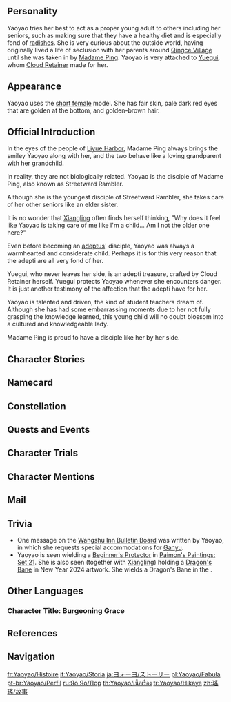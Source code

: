 {{CharacterTabs}}
{{Quote|A young adepti disciple who is generous and sincere. She is used to taking care of everyone around her. She trains under [[Madame Ping|her master]] at [[Liyue Harbor]] and regularly travels between the mountains and the city. Although she does not say it outright, she prefers bustling city markets to the tranquil mountains.|Description from the Official Website<ref>Official ''Genshin Impact'' Website: [https://genshin.hoyoverse.com/en/character/liyue?char=17 Yaoyao]</ref>}}

==Personality==
{{Quote|Streetward Rambler's youngest disciple. A gentle and caring "little adult."|In-game character attributes and profile page text}}
Yaoyao tries her best to act as a proper young adult to others including her seniors, such as making sure that they have a healthy diet and is especially fond of [[radish]]es. She is very curious about the outside world, having originally lived a life of seclusion with her parents around [[Qingce Village]] until she was taken in by [[Madame Ping]]. Yaoyao is very attached to [[Yuegui]], whom [[Cloud Retainer]] made for her.

==Appearance==
{{See also|Cherubic Osmanthus}}
<!-- Keep appearance section short and concise. Limit to 3-4 sentences. Outfits should be described on the outfit pages. -->
Yaoyao uses the [[:Category:Short Female Characters|short female]] model. She has fair skin, pale dark red eyes that are golden at the bottom, and golden-brown hair.

==Official Introduction==
{{Official Introduction
|title     = Cherubic grace blessed by the adepti
|link      = https://www.hoyolab.com/article/14263864
|character = Yaoyao
}}
{{Quote|I wanted to give Yaoyao the magical device I used when I was younger, so she could protect herself. But before I could say anything, [[Cloud Retainer]] had already gifted [[Yuegui]] to her. Can't say I'm surprised. Yaoyao is a very lovable child after all.|[[Streetward Rambler]]}}
In the eyes of the people of [[Liyue Harbor]], Madame Ping always brings the smiley Yaoyao along with her, and the two behave like a loving grandparent with her grandchild.

In reality, they are not biologically related. Yaoyao is the disciple of Madame Ping, also known as Streetward Rambler.

Although she is the youngest disciple of Streetward Rambler, she takes care of her other seniors like an elder sister.

It is no wonder that [[Xiangling]] often finds herself thinking, "Why does it feel like Yaoyao is taking care of me like I'm a child... Am I not the older one here?"

Even before becoming an [[adeptus]]' disciple, Yaoyao was always a warmhearted and considerate child. Perhaps it is for this very reason that the adepti are all very fond of her.

Yuegui, who never leaves her side, is an adepti treasure, crafted by Cloud Retainer herself. Yuegui protects Yaoyao whenever she encounters danger. It is just another testimony of the affection that the adepti have for her.

Yaoyao is talented and driven, the kind of student teachers dream of. Although she has had some embarrassing moments due to her not fully grasping the knowledge learned, this young child will no doubt blossom into a cultured and knowledgeable lady.

Madame Ping is proud to have a disciple like her by her side.

==Character Stories==
{{Character Story
|title1        = Character Details
|text1         = <p>The [[adepti]] faithfully adhere to the contract that they have with [[Rex Lapis]], and have thus defended [[Liyue]] for millennia.</p><!--
              --><p>When danger arises in Liyue, the adepti are sure to come forth, and they do show up from time to time when the land is at peace.</p><!--
              --><p>Sometimes, they do so to punish those who harbor evil in their hearts, and sometimes they intervene to save the imprisoned. And if they happen to meet someone with a destiny intertwined with that of the adepti way, they will take them as disciples and teach them their arts.</p><!--
              --><p>Amongst the adepti, [[Madame Ping|Streetward Rambler]] is among those who interact more with mortals.</p><!--
              --><p>She has a great many disciples, the youngest of whom is named Yaoyao.</p><!--
              --><p>Yaoyao is both talented and inquisitive, and while she is still very young, thus limiting her ability to fully take in what she has been taught and causing no small amount of innocuous mistakes in the process, she will in time become a most knowledgeable girl.</p><!--
              --><p>She also possesses a gentle and caring nature, and she treats people with earnestness and generosity. Not only does her master favor her, but [[Xiangling|her senior disciple]] and other elders in her life, too, very much dote on her.</p><!--
              --><p>Most will never have the fortune to enter the adepti abodes in [[Jueyun Karst]], but Yaoyao comes and goes between them both freely and often. Indeed, the love she receives from the adepti at her young age is quite an enviable matter.</p>
|mention1      = Rex Lapis,Madame Ping,Xiangling

|title2        = Character Story 1
|friendship2   = 2
|text2         = <p>As the people of [[Liyue Harbor]] see it, Madame Ping is often found with Yaoyao by her side, the two seeming the very image of a loving grandmother and granddaughter.</p><!--
              --><p>In truth, however, there is no blood relation between them, and Yaoyao is Madame Ping's &mdash; or should we say Streetward Rambler's &mdash; disciple.</p><!--
              --><p>When Yaoyao first became the adeptus' disciple, she was still too young to have learned to read and write, and so her master began by teaching her the etiquette of tomes of poetry on a daily basis.</p><!--
              --><p>As she grew, Streetward Rambler would gradually add the rites of the adepti, their methods of self-cultivation, and her own spear arts into Yaoyao's curriculum.</p><!--
              --><p>The voluminous nature of such teachings makes committing them to memory a challenge for Yaoyao, but her master does not overly fret about such things, for it is apparent to her that Yaoyao has indeed listened to those lessons.</p><!--
              --><p>While her spear's shaft is heavy and ill-aligned to a child's easy wielding, Yaoyao practices every day nonetheless.</p><!--
              --><p>And while books of poetry might be hard to memorize, she reads them daily nonetheless, to the point where she can expound on the relationship between full stomachs and righteousness in her sleep.</p><!--
              --><p>Having initially resolved to be a sterner taskmistress, Streetward Rambler was relieved to see Yaoyao's earnest attitude, and thus relaxed her requirements a little.</p><!--
              --><p>That Yaoyao genuinely treated her as her grandmother warmed the cockles of her heart greatly as well.</p><!--
              --><p>Indeed, despite being half the height of an adult, Yaoyao tended to Streetward Rambler's meals and fretted over her health when the hotter parts of the year give way to the cold, as if forgetting that headaches and fevers were not common problems for the adepti.</p><!--
              --><p>Indeed, Streetward Rambler came to feel as if she really had been blessed with a granddaughter, and from then on, she never said a strict word to the child ever again.</p><!--
              --><p>While she had not begun this relationship with any intention apart from taking a disciple, she now finds herself and Yaoyao inseparable. Which is alright, she supposes. Let the little one stay by her side for some time yet &mdash; she still has much to teach, after all.</p>
|mention2      = Madame Ping

|title3        = Character Story 2
|friendship3   = 3
|text3         = <p>This story begins well before Yaoyao was even born. Her parents, preferring life out in the mountain wilds, chose to move away from Liyue Harbor and search for a quiet place near [[Qingce Village]] to live, building their own abode and living life in relative seclusion.</p><!--
              --><p>There they lived in solitude by the mountains and waters, and their backyard had a small field in which they grew melons, fruits, and vegetables.</p><!--
              --><p>The closest settlement to them was Qingce Village, and when they lacked for any daily necessities, they would bring the fruits of their field to the village and trade for what they required.</p><!--
              --><p>This was the home to which Yaoyao was born.</p><!--
              --><p>Thus did she gain the birds, beasts, and fish for companions while she was still a babbling babe, and thus did she take her first tottering steps in the radish field behind her house.</p><!--
              --><p>Her gentle, pure soul was first cultivated in this quiet and cozy garden.</p><!--
              --><p>Later, she would catch the eye of an adeptus and be taken in as her disciple.</p><!--
              --><p>At first, her parents were not entirely willing to let their daughter live long-term in Liyue Harbor with said adeptus, for they feared that their innocent daughter, having long been used to life in the mountains, would find herself led astray by the bright lights of the big city.</p><!--
              --><p>But Streetward Rambler's counsel ultimately brought them round:</p><!--
              --><p>"Perhaps solitude in the mountains shall indeed keep one from mortal stain, but such lonesomeness may not be what Yaoyao desires for her future. Let her have the chance to see the myriad faces of the world for herself."</p><!--
              --><p>Only then did her parents give her into the care of the adeptus, and time has only demonstrated the wisdom of that choice.</p><!--
              --><p>In Liyue Harbor, Yaoyao would become a much more outgoing person with the help of her master and a host of good friends. But when the festive season comes along, she does take leave of her master to see her parents at home.</p><!--
              --><p>Indeed, if one desired a good teacher for one's child, could there be a more ideal pick than an adeptus?</p>
|mention3      = Madame Ping

|title4        = Character Story 3
|friendship4   = 4
|text4         = <p>Madame Ping's old acquaintances will sometimes drop by to visit her, and during such times, Yaoyao will accompany her master and her master's guests in roaming the city.</p><!--
              --><p>Having come from afar, these guests will often not only visit the stores and food stands, but also attend storytelling sessions or Liyue opera performances at [[Heyu Tea House]].</p><!--
              --><p>Of course, being the large city that it is, Liyue Harbor has no lack of people who enjoy spending some downtime at the teahouse, including many outlanders who appreciate the cultures of other nations.</p><!--
              --><p>Once, three outlanders, first-time visitors to Liyue Harbor, sat at the table beside that of Yaoyao and company. Having heard an opera about the adepti of Liyue, they began to discuss that very topic over tea and snacks.</p><!--
              --><p>Unable to get a word in lengthwise in the conversation between her master and her guest, Yaoyao succumbed to boredom, listening in on the nearby chat while eating some treats.</p><!--
              --><p>The lady from [[Inazuma]] seemed to think that Liyue's adepti were not much different from the [[Yae Miko|Guuji]] of the [[Grand Narukami Shrine (Faction)|Grand Narukami Shrine]], having charge over matters divine and literary alike.</p><!--
              --><p>The visitor from [[Fontaine]] was of an obdurate view that the adepti were in the employ of the state apparatus. Had he met [[Ganyu]], the [[Qixing]]'s secretary before? Or did that nation simply have a similar arrangement?</p><!--
              --><p>The adventurer from [[Mondstadt]] was for his part very taken with the legends of the adepti, for he had only heard the bards sing songs of the gods, but had never himself met one or any of their familiars.</p><!--
              --><p>Unable to resist, he asked the tea master if they had ever spoken to an adeptus, only to be disappointed by the reply:</p><!--
              --><p>"It is but a story, for we mortals do not daily dwell in Jueyun Karst, and few are the opportunities to meet the adepti."</p><!--
              --><p>Yaoyao, finding this statement to be incorrect, could not help but rebut thusly: "That's not true. The adepti are among us. I mean, Uncle [[Moon Carver]] just said that the story was very interesting."</p><!--
              --><p>For some reason she could not fathom, Madame Ping's guest stopped speaking altogether, and Madame Ping laughed, saying a few words to the tea master to change the topic.</p><!--
              --><p>Yaoyao, however, did not understand: Why did people find the adepti very distant from their daily lives? The adepti were amongst them &mdash; they just didn't readily reveal themselves, that's all.</p>
|mention4      = Ganyu,Madame Ping,Moon Carver,Yae Miko

|title5        = Character Story 4
|friendship5   = 5
|text5         = <p>Not all people can be accepted and taken as disciples by the adepti &mdash; only those whose destinies are entwined with these blessed beings may become privy to their arts and ways.</p><!--
              --><p>Yaoyao once asked her master: "Why do you say that our destinies are entwined? What does that mean?"</p><!--
              --><p>"It means that you and I have things in common that led to our meeting."</p><!--
              --><p>This answer, of course, was akin to some overarching axiom in a book, crushing much meaning into very few words, and has by no means been easy for Yaoyao to wrap her head around.</p><!--
              --><p>Yaoyao remembers that she had been playing in the mountains as usual when she first met her master.</p><!--
              --><p>At that time, she was still living with her parents, and when she went out to play, she would speak to the stones and the clouds about her feelings. In her eyes, the flowers, birds, fish, insects, and the mountains, rocks, and rivers were all her precious playmates.</p><!--
              --><p>That day, however, the stones and the clouds replied when she spoke, and thus overjoyed, she chatted with them throughout the entire day.</p><!--
              --><p>Then the adeptus recalled her mystical arts, and the illusory stones and clouds dissipated, revealing Streetward Rambler to Yaoyao in her true form &mdash; and yet, Yaoyao was not startled.</p><!--
              --><p>It is the adepti way to protect the world and the people who live in it, and the adepti of Liyue do not merely defend humanity, but cherish also the things of nature. All such things are bound within their own natural cycles, and so long as one acts in concert with these cycles, all things will grow in their time and will not encroach upon one another.</p><!--
              --><p>Yaoyao's treasuring of her playmates bore similarity indeed to the adepti and their care for all things, and it was this that drew Streetward Rambler's interest.</p><!--
              --><p>Shame, then, that Yaoyao could not for the life of her comprehend the complexities of her master's reply, and thus did she lay the question aside for the time being.</p>
|mention5      = Madame Ping

|title6        = Character Story 5
|friendship6   = 6
|text6         = <p>After following her master to live in Liyue Harbor, Yaoyao has packed her daily schedule to the very gills. Her mornings are for readings and lessons, afternoons are for spear training, and afterward, it is time for single-minded play!</p><!--
              --><p>Play, her master said, is not to be underestimated, and for a child like Yaoyao, learning and play are both right and proper things to do.</p><!--
              --><p>It has been during play time that she has encountered all manner of people, among them the [[Beidou|captain]] of the [[Crux Fleet]], the [[Baizhu|doctor]] at [[Bubu Pharmacy]], and his [[Qiqi|little herb-gathering assistant]]. As such, she has been steadily gaining a larger pool of people to ask about anything she may encounter that she might not immediately understand.</p><!--
              --><p>She also loves to explore the harbor area: [[Granny Shan]]'s [[Toy Shop|toy stall]], the establishment &mdash; that is to say, [[Wanmin Restaurant]] &mdash; run by [[Xiangling|her senior disciple]]'s [[Chef Mao|family]], the dockyards... If it may be explored, she would love to explore it.</p><!--
              --><p>As such, she has seen many things that books cannot tell of, such as the sails of embarking ships rippling in the wind, or the full map of Liyue that may be found in [[Yujing Terrace]] &mdash; each one of these helps her perceive the vastness of the world around her.</p><!--
              --><p>Sometimes, her idea of play will take her alongside her master to visit the Jueyun adepti. There she has heard many an ancient tale, and there she has learned that the truth of the past is far more perilous than any tomes may tell.</p><!--
              --><p>Each day, she learns a little something more, and each day, things change all around her &mdash; nothing remains quite the same as it once was in life.</p><!--
              --><p>This is her favorite thing about Liyue Harbor.</p><!--
              --><p>Life here is like a long river, constantly moving forward at a great pace.</p><!--
              --><p>By contrast, the days she spent with her parents are like a peaceful, quiet stream. The stream is wonderful, of course, and its gentle tread and slow rhythm has given her a great many warm memories.</p><!--
              --><p>The great river is also good. She will take up its unceasing drive and work hard to become an adult who both her master and parents can be proud of.</p><!--
              --><p>And so wishing, she grows expectant, wishing to grow up.</p>
|mention6      = Baizhu,Beidou,Chef Mao,Granny Shan,Madame Ping,Qiqi,Xiangling

|title7        = Yuegui
|friendship7   = 4
|text7         = <p>Streetward Rambler has acquaintances all across Liyue, and even early on, she had paid many of them a visit, saying that her newest disciple's training was not quite complete yet, and asking them to take care of the young girl should they encounter her.</p><!--
              --><p>Her original intention was simply to introduce her student and ask that they help teach Yaoyao further, that her eventual learning might increase.</p><!--
              --><p>Yaoyao's clever and caring manner, however, proved more lovable than Streetward Rambler had expected, and Cloud Retainer would take the request to heart.</p><!--
              --><p>Before either master or pupil had realized it, Cloud Retainer had already completed the creation of a [[Yuegui|wondrous machine rabbit]].</p><!--
              --><p>"Well then, Yaoyao, one purposes to give this to you. Should you encounter any danger, call upon it, and it shall answer."</p><!--
              --><p>Yaoyao was very taken with this cute rabbit, naming it Yuegui and taking it everywhere with her.</p><!--
              --><p>Having given this gift, Cloud Retainer would seek out the little girl's master to say, and not without pride, that:</p><!--
              --><p>"One should inform you first that this device has another function. Should you ever be unable to find Yaoyao, you need only call out, 'Yuegui!', and her location shall be made known to you."</p><!--
              --><p>"Nonetheless, one counsels you not to overuse this feature, for when the child grows older, she will desire her own privacy, and may yet take umbrage to your constant calling upon her. Now, take one's loose relationship with one's pupil Shenhe for example..."</p><!--
              --><p>"Oh, not to worry. I understand, Cloud Retainer."</p><!--
              --><p>"And it is good that you do. In any case, Yuegui shall alert us if anyone should try to do her ill without our knowledge &mdash; any such churls shall soon need all the luck they can get."</p>
|mention7      = Cloud Retainer,Madame Ping,Shenhe,Yuegui

|title8        = Vision
|friendship8   = 6
|text8         = <p>"Why did I receive a Vision?"</p><!--
              --><p>This question troubled Yaoyao quite a bit in the days that directly followed her receiving one.</p><!--
              --><p>Did the gods want to reward her for the good deeds she had done? Or was this because she had been a good and respectful pupil?</p><!--
              --><p>Speaking of which, her senior Xiangling and Aunty Cloud Retainer's student Shenhe both had Visions as well. So, was this because the gods recognized the adepti, and so they would, as a matter of course, also extend this acknowledgment to an adeptus' students?</p><!--
              --><p>But on further consideration, none of these guesses really made much sense.</p><!--
              --><p>It was with a sigh that Yaoyao found herself sitting on the slopes behind Liyue Harbor, hugging a dog that had followed her up the incline.</p><!--
              --><p>This was hardly the first thing she had found incomprehensible since leaving her parents' side, and she had, by and large, decided that her doubts were unavoidable, and could wait till she got older, for surely they might clear up by then!</p><!--
              --><p>But since she now had a Vision, an item that represented divine acknowledgment, she could not betray such hopes.</p><!--
              --><p>As a disciple of her master, she would follow her example and protect the people. This meant that she would not only have to care for her master and senior disciple, but also extend care to her family and friends, and extend universal love to all people. Ah, she still had such a long way to go. Nothing for it, then &mdash; she'd hang on for a bit longer during spear practice tomorrow, and write one extra page into her calligraphy copybook too.</p>
|mention8      = Cloud Retainer,Madame Ping,Shenhe,Xiangling
}}

==Namecard==
{{Namecard|Yaoyao: Yuegui}}

==Constellation==
{{Constellation Lore|Osmanthus}}

==Quests and Events==
{{Quests and Events}}

==Character Trials==
{{Trials by Character}}

==Character Mentions==
{{Character Mentions}}

==Mail==
{{Mails by Category List|noheader=1}}

==Trivia==
* One message on the [[Wangshu Inn Bulletin Board#Yaoyao's Message|Wangshu Inn Bulletin Board]] was written by Yaoyao, in which she requests special accommodations for [[Ganyu]].
* Yaoyao is seen wielding a [[Beginner's Protector]] in [[Paimon's Paintings/Set 21|Paimon's Paintings: Set 21]]. She is also seen (together with [[Xiangling]]) holding a [[Dragon's Bane]] in New Year 2024 artwork. She wields a Dragon's Bane in the {{Ref/Quest|Yaoyao: Thrust and Parry}}.
<!--
==Notes==
{{Reflist|note=1}}
-->

==Other Languages==
===Character Title: Burgeoning Grace===
{{Other Languages
|en        = Burgeoning Grace
|zhs       = 仙蕊玲珑
|zhs_rm    = Xiānruǐ Línglóng
|zht       = 仙蕊玲瓏
|zht_rm    = Xiānruǐ Línglóng
|zh_tl     = Precious Sprout of Adeptus
|ja        = 仙蕊玲瓏
|ja_rm     = Senzui Reirou{{Assumed}}
|ja_tl     = Precious Sprout of Adeptus
|zhja_note = {{zh|仙|Xiān}}/{{ja|仙|Sen}} is short for {{zh|仙人|xiānrén}}/{{ja|仙人|sennin}}, meaning [[Adeptus]].
|ko        = 영롱한 선인의 꽃망울
|ko_tl     = Brilliant Adeptus' Bud
|es        = La Flor Grácil
|es_tl     = The Graceful Flower
|fr        = Grâce fleurissante
|fr_tl     = Blooming Grace
|ru        = Бутон изящества
|ru_tl     = Bud of Finesse
|th        = เกสรน้อยเจ้าปัญญา
|th_rm     = Ke-son Noi Chao Pan-ya
|th_tl     = Little Pollen of Wise
|vi        = Nhụy Hoa Hoạt Bát
|vi_tl     = 
|de        = Knospe der Adepten
|de_tl     = Burgeon of the Adepts
|id        = Burgeoning Grace
|pt        = Graça Florescente
|pt_tl     = Flourishing Grace
|tr        = Zarafet Filizleri
|tr_tl     = 
|it        = Grazia germogliante
|it_tl     = Sprouting Grace
}}

==References==
{{Reflist}}

==Navigation==
{{Character Navbox|Lore}}

[[fr:Yaoyao/Histoire]]
[[it:Yaoyao/Storia]]
[[ja:ヨォーヨ/ストーリー]]
[[pl:Yaoyao/Fabuła]]
[[pt-br:Yaoyao/Perfil]]
[[ru:Яо Яо/Лор]]
[[th:Yaoyao/เนื้อเรื่อง]]
[[tr:Yaoyao/Hikaye]]
[[zh:瑤瑤/故事]]
